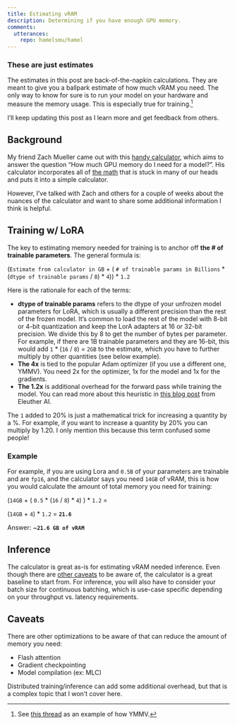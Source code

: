 ```yaml
---
title: Estimating vRAM
description: Determining if you have enough GPU memory. 
comments:
  utterances:
    repo: hamelsmu/hamel
---
```


:::{.callout-warning}
### These are just estimates

The estimates in this post are back-of-the-napkin calculations.  They are meant to give you a ballpark estimate of how much vRAM you need.  The only way to know for sure is to run your model on your hardware and measure the memory usage.  This is especially true for training.[^1]

I'll keep updating this post as I learn more and get feedback from others.
:::

## Background

My friend Zach Mueller came out with this [handy calculator](https://twitter.com/TheZachMueller/status/1696157965890339148?s=20), which aims to answer the question "How much GPU memory do I need for a model?".  His calculator incorporates all of [the math](https://www.anyscale.com/blog/num-every-llm-developer-should-know) that is stuck in many of our heads and puts it into a simple calculator. 

However, I've talked with Zach and others for a couple of weeks about the nuances of the calculator and want to share some additional information I think is helpful.

## Training w/ LoRA

The key to estimating memory needed for training is to anchor off **the # of trainable parameters**.  The general formula is:

(`Estimate from calculator in GB` + ( `# of trainable params in Billions`  * (`dtype of trainable params` / `8`) * `4`)) * `1.2`

Here is the rationale for each of the terms:

- **dtype of trainable params** refers to the dtype of your unfrozen model parameters for LoRA, which is usually a different precision than the rest of the frozen model.  It's common to load the rest of the model with 8-bit or 4-bit quantization and keep the LorA adapters at 16 or 32-bit precision.  We divide this by 8 to get the number of bytes per parameter.  For example, if there are 1B trainable parameters and they are 16-bit, this would add `1` * (`16` / `8`) = `2GB` to the estimate, which you have to further multiply by other quantities (see below example).
- **The 4x** is tied to the popular Adam optimizer (if you use a different one, YMMV).  You need 2x for the optimizer, 1x for the model and 1x for the gradients.
- **The 1.2x** is additional overhead for the forward pass while training the model.  You can read more about this heuristic in [this blog post](https://blog.eleuther.ai/transformer-math/#total-inference-memory) from Eleuther AI.

:::{.callout-note}
The `1` added to 20% is just a mathematical trick for increasing a quantity by a %.  For example, if you want to increase a quantity by 20% you can multiply by 1.20. I only mention this because this term confused some people!
:::

### Example

For example, if you are using Lora and `0.5B` of your parameters are trainable and are `fp16`, and the calculator says you need `14GB` of vRAM, this is how you would calculate the amount of total memory you need for training:

(`14GB` + ( `0.5` * (`16` / `8`) * `4`) ) * `1.2` = 
    
(`14GB` + `4`) * `1.2` = **`21.6`**

Answer: ~**`21.6 GB of vRAM`**

## Inference

The calculator is great as-is for estimating vRAM needed inference.  Even though there are [other caveats](#other-caveats) to be aware of, the calculator is a great baseline to start from.  For inference, you will also have to consider your batch size for continuous batching, which is use-case specific depending on your throughput vs. latency requirements.

## Caveats

There are other optimizations to be aware of that can reduce the amount of memory you need:

- Flash attention
- Gradient checkpointing
- Model compilation (ex: MLC)

Distributed training/inference can add some additional overhead, but that is a complex topic that I won't cover here.


[^1]: See [this thread](https://twitter.com/main_horse/status/1696239027308146891?s=20) as an example of how YMMV.
